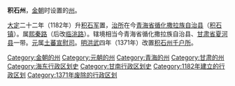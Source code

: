 {{沒有來源|time=2011-12-29}}
'''积石州'''，[[金朝|金朝]]时设置的[[州|州]]。

[[大定_(金朝)|大定]]二十二年（1182年）升[[积石军|积石军]]置，[[治所|治所]]在今[[青海省|青海省]][[循化撒拉族自治县|循化撒拉族自治县]]（[[积石镇|积石镇]]）。属[[熙秦路|熙秦路]]（后改[[临洮路|临洮路]]）。辖境相当今青海省循化撒拉族自治县、[[甘肃省|甘肃省]][[夏河县|夏河县]]一带。[[元朝|元]]属[[土蕃宣慰司|土蕃宣慰司]]。[[明朝|明]][[洪武|洪武]]四年（1371年）改置[[积石州千户所|积石州千户所]]。 

{{金朝行政区划|nocat}}
{{元朝行政区划|nocat}}
{{中国古代行政区划小作品}}
[[Category:金朝的州|Category:金朝的州]] 
[[Category:元朝的州|Category:元朝的州]] 
[[Category:青海的州|Category:青海的州]]
[[Category:甘肃的州|Category:甘肃的州]]
[[Category:海东行政区划史|Category:海东行政区划史]]
[[Category:甘南行政区划史|Category:甘南行政区划史]]
[[Category:1182年建立的行政区划|Category:1182年建立的行政区划]]
[[Category:1371年废除的行政区划|Category:1371年废除的行政区划]]
